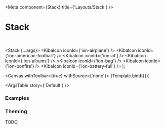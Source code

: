 

<Meta
  component={Stack}
  title={'Layouts/Stack'}
/>

# Stack

<br/>

  <Stack {...args}>
    <KibaIcon iconId={'ion-airplane'} />
    <KibaIcon iconId={'ion-american-football'} />
    <KibaIcon iconId={'ion-at'} />
    <KibaIcon iconId={'ion-albums'} />
    <KibaIcon iconId={'ion-bag'} />
    <KibaIcon iconId={'ion-bonfire'} />
    <KibaIcon iconId={'ion-battery-full'} />
  </Stack>
);

<Canvas withToolbar={true} withSource={'none'}>
  <Story name='Default' args={{}}>
    {Template.bind({})}
  </Story>
</Canvas>

<ArgsTable story={'Default'} />

### Examples

<Canvas>
  <Story name='Vertical'>
    <Stack direction={Direction.Vertical}>
      <KibaIcon iconId={'ion-accessibility'} />
      <KibaIcon iconId={'ion-american-football'} />
      <KibaIcon iconId={'ion-at'} />
      <KibaIcon iconId={'ion-albums'} />
      <KibaIcon iconId={'ion-bag'} />
      <KibaIcon iconId={'ion-bonfire'} />
      <KibaIcon iconId={'ion-battery-full'} />
    </Stack>
  </Story>
</Canvas>

<Canvas>
  <Story name='Spaced'>
    <Stack direction={Direction.Horizontal}>
      <KibaIcon iconId={'ion-accessibility'} />
      <KibaIcon iconId={'ion-american-football'} />
      <Stack.Item growthFactor={1} shrinkFactor={1} />
      <KibaIcon iconId={'ion-battery-full'} />
    </Stack>
  </Story>
</Canvas>

<Canvas>
  <Story name='Wrapped Items'>
    <Stack direction={Direction.Horizontal} shouldWrapItems={true}>
      <BackgroundView color='#afefef'>
        <Box width='300px' height='50px' />
      </BackgroundView>
      <BackgroundView color='#dfdfef'>
        <Box width='400px' height='50px' />
      </BackgroundView>
      <BackgroundView color='#afdfed'>
        <Box width='500px' height='50px' />
      </BackgroundView>
    </Stack>
  </Story>
</Canvas>

<Canvas>
  <Story name='Wrapped Pills'>
    <Stack direction={Direction.Horizontal} shouldAddGutters={true} shouldWrapItems={true} contentAlignmentResponsive={Alignment.Start}>
      <BackgroundView color='#afefef'>
        <Box width='300px' height='50px' />
      </BackgroundView>
      <BackgroundView color='#afefef'>
        <Box width='300px' height='50px' />
      </BackgroundView>
      <BackgroundView color='#afefef'>
        <Box width='300px' height='50px' />
      </BackgroundView>
      <BackgroundView color='#afefef'>
        <Box width='300px' height='50px' />
      </BackgroundView>
      <BackgroundView color='#afefef'>
        <Box width='300px' height='50px' />
      </BackgroundView>
      <BackgroundView color='#afefef'>
        <Box width='300px' height='50px' />
      </BackgroundView>
      <Box isFullWidth={true} />
    </Stack>
  </Story>
</Canvas>

### Theming

TODO
